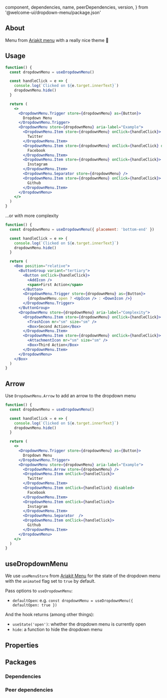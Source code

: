 
  component,
  dependencies,
  name,
  peerDependencies,
  version,
} from '@welcome-ui/dropdown-menu/package.json'

<showcase
  version={version}
  pageName="DropdownMenu"
  name={name}
  component={component}
  description="Allows user to select between multiple actions."
/>

## About

Menu from [Ariakit menu](https://ariakit.org/components/menu) with a really nice theme 👀

## Usage

```jsx
function() {
  const dropdownMenu = useDropdownMenu()

  const handleClick = e => {
    console.log(`Clicked on ${e.target.innerText}`)
    dropdownMenu.hide()
  }

  return (
    <>
      <DropdownMenu.Trigger store={dropdownMenu} as={Button}>
        Dropdown Menu
      </DropdownMenu.Trigger>
      <DropdownMenu store={dropdownMenu} aria-label="Example">
        <DropdownMenu.Item store={dropdownMenu} onClick={handleClick}>
          Twitter
        </DropdownMenu.Item>
        <DropdownMenu.Item store={dropdownMenu} onClick={handleClick} disabled>
          Facebook
        </DropdownMenu.Item>
        <DropdownMenu.Item store={dropdownMenu} onClick={handleClick}>
          Instagram
        </DropdownMenu.Item>
        <DropdownMenu.Separator store={dropdownMenu} />
        <DropdownMenu.Item store={dropdownMenu} onClick={handleClick}>
          Github
        </DropdownMenu.Item>
      </DropdownMenu>
    </>
  )
}
```

...or with more complexity

```jsx
function() {
  const dropdownMenu = useDropdownMenu({ placement: 'bottom-end' })

  const handleClick = e => {
    console.log(`Clicked on ${e.target.innerText}`)
    dropdownMenu.hide()
  }

  return (
    <Box position="relative">
      <ButtonGroup variant="tertiary">
        <Button onClick={handleClick}>
          <AddIcon />
          <span>First Action</span>
        </Button>
        <DropdownMenu.Trigger store={dropdownMenu} as={Button}>
          {dropdownMenu.open ? <UpIcon /> : <DownIcon />}
        </DropdownMenu.Trigger>
      </ButtonGroup>
      <DropdownMenu store={dropdownMenu} aria-label="Complexity">
        <DropdownMenu.Item store={dropdownMenu} onClick={handleClick}>
          <TrashIcon mr="sm" size="sm" />
          <Box>Second Action</Box>
        </DropdownMenu.Item>
        <DropdownMenu.Item store={dropdownMenu} onClick={handleClick}>
          <AttachmentIcon mr="sm" size="sm" />
          <Box>Third Action</Box>
        </DropdownMenu.Item>
      </DropdownMenu>
    </Box>
  )
}
```

## Arrow

Use `DropdownMenu.Arrow` to add an arrow to the dropdown menu

```jsx
function() {
  const dropdownMenu = useDropdownMenu()

  const handleClick = e => {
    console.log(`Clicked on ${e.target.innerText}`)
    dropdownMenu.hide()
  }

  return (
    <>
      <DropdownMenu.Trigger store={dropdownMenu} as={Button}>
        Dropdown Menu
      </DropdownMenu.Trigger>
      <DropdownMenu store={dropdownMenu} aria-label="Example">
        <DropdownMenu.Arrow store={dropdownMenu} />
        <DropdownMenu.Item onClick={handleClick}>
          Twitter
        </DropdownMenu.Item>
        <DropdownMenu.Item onClick={handleClick} disabled>
          Facebook
        </DropdownMenu.Item>
        <DropdownMenu.Item onClick={handleClick}>
          Instagram
        </DropdownMenu.Item>
        <DropdownMenu.Separator  />
        <DropdownMenu.Item onClick={handleClick}>
          Github
        </DropdownMenu.Item>
      </DropdownMenu>
    </>
  )
}
```

## useDropdownMenu

We use `useMenuStore` from [Ariakit Menu](https://ariakit.org/reference/use-menu-store) for the state of the dropdown menu with the `animated` flag set to `true` by default.

Pass options to `useDropdownMenu`:

- `defaultOpen`: e.g. `const dropdownMenu = useDropdownMenu({ defaultOpen: true })`

And the hook returns (among other things):

- `useState('open')`: whether the dropdown menu is currently open
- `hide`: a function to hide the dropdown menu

## Properties

<props propTypes={props.propTypes.DropdownMenu} />

## Packages

### Dependencies

<dependencies dependencies={dependencies} />

### Peer dependencies

<dependencies dependencies={peerDependencies} />

<pagination />

